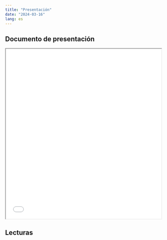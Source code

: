```yaml
---
title: "Presentación"
date: "2024-03-16"
lang: es
---
```


## Documento de presentación



<iframe src= 01_clase.pdf height="550" width=100% allowfullscreen="true">

</iframe> 



## Lecturas
